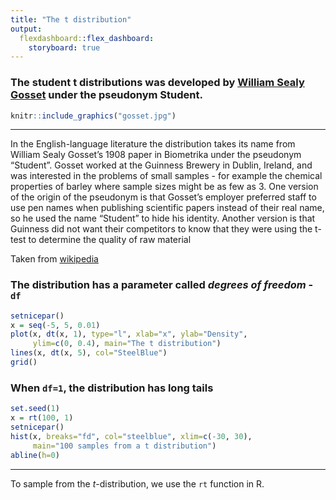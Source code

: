 ```yaml
---
title: "The t distribution"
output: 
  flexdashboard::flex_dashboard:
    storyboard: true
---
```

<!--
%\VignetteEngine{knitr::rmarkdown}
%\VignetteIndexEntry{Chapter 3: g - Storyboard}
-->    

### The student t distributions was developed by [William Sealy Gosset](https://en.wikipedia.org/wiki/Student%27s_t-distribution) under the pseudonym Student. 


```r
knitr::include_graphics("gosset.jpg")
```

***

In the English-language literature the distribution takes its name from William Sealy
Gosset's 1908 paper in Biometrika under the pseudonym "Student". Gosset worked at the
Guinness Brewery in Dublin, Ireland, and was interested in the problems of small samples
- for example the chemical properties of barley where sample sizes might be as few as
$3$. One version of the origin of the pseudonym is that Gosset's employer preferred staff
to use pen names when publishing scientific papers instead of their real name, so he
used the name "Student" to hide his identity. Another version is that Guinness did not
want their competitors to know that they were using the t-test to determine the quality of
raw material

Taken from [wikipedia](https://en.wikipedia.org/wiki/Student%27s_t-distribution#History_and_etymology)

### The distribution has a parameter called _degrees of freedom_ - `df`

```r
setnicepar()
x = seq(-5, 5, 0.01)
plot(x, dt(x, 1), type="l", xlab="x", ylab="Density", 
     ylim=c(0, 0.4), main="The t distribution")
lines(x, dt(x, 5), col="SteelBlue")
grid()
```

### When `df=1`, the distribution has long tails

```r
set.seed(1)
x = rt(100, 1)
setnicepar()
hist(x, breaks="fd", col="steelblue", xlim=c(-30, 30), 
     main="100 samples from a t distribution")
abline(h=0)
```

***

To sample from the $t$-distribution, we use the `rt` function in R.


